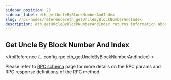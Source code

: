 ```yaml
---
sidebar_position: 23
sidebar_label: eth_getUncleByBlockNumberAndIndex
slug: /rpc-nodes/reference/eth_getUncleByBlockNumberAndIndex
description: eth_getUncleByBlockNumberAndIndex returns information about an uncle of a by block number and index. Useful for accessing specific uncle block data.
---
```



<head>
    <title>eth_getUncleByBlockNumberAndIndex RPC Method - Moralis Documentation</title>
</head>

## Get Uncle By Block Number And Index

<ApiReference {...config.rpc.eth_getUncleByBlockNumberAndIndex} >
<Admonition type="info" title="Note">

<p>
Please refer to <a href="/rpc-nodes/reference/evm-rpc-schema">RPC schema</a> page for more details on the RPC params and RPC response definitions of the RPC method. 
</p>
</Admonition>
</ApiReference>
